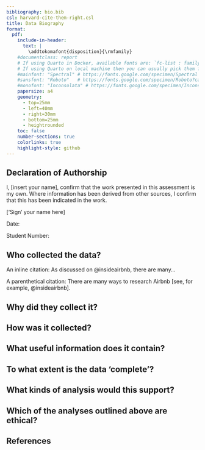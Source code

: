 ---
bibliography: bio.bib
csl: harvard-cite-them-right.csl
title: Data Biography
format: 
  pdf:
    include-in-header:
      text: |
        \addtokomafont{disposition}{\rmfamily}
    #documentclass: report
    # If using Quarto in Docker, available fonts are: `fc-list : family | sort | uniq`
    # If using Quarto on local machine then you can usually pick them from the list of installed fonts
    #mainfont: "Spectral" # https://fonts.google.com/specimen/Spectral
    #sansfont: "Roboto"   # https://fonts.google.com/specimen/Roboto?category=Sans+Serif
    #monofont: "Inconsolata" # https://fonts.google.com/specimen/Inconsolata
    papersize: a4
    geometry:
      - top=25mm
      - left=40mm
      - right=30mm
      - bottom=25mm
      - heightrounded
    toc: false
    number-sections: true
    colorlinks: true
    highlight-style: github
---

## Declaration of Authorship {.unnumbered .unlisted}

I, [insert your name], confirm that the work presented in this assessment is my own. Where information has been derived from other sources, I confirm that this has been indicated in the work.

['Sign' your name here]

Date:

Student Number: 

## Who collected the data?

An inline citation: As discussed on @insideairbnb, there are many...

A parenthetical citation: There are many ways to research Airbnb [see, for example, @insideairbnb].

## Why did they collect it?

## How was it collected?

## What useful information does it contain?

## To what extent is the data 'complete'?

## What kinds of analysis would this support?

## Which of the analyses outlined above are ethical?

## References
